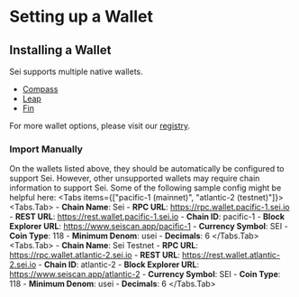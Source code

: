 
# Setting up a Wallet

## Installing a Wallet

Sei supports multiple native wallets.

- [Compass](https://compasswallet.io/)
- [Leap](https://leapwallet.io/)
- [Fin](https://finwallet.com/)

For more wallet options, please visit our [registry](https://github.com/sei-protocol/chain-registry/blob/main/wallets.json).

### Import Manually

On the wallets listed above, they should be automatically be configured to support Sei.
However, other unsupported wallets may require chain information to support Sei. Some of the following sample config might be helpful here:
<Tabs items={["pacific-1 (mainnet)", "atlantic-2 (testnet)"]}>
  <Tabs.Tab>
    - **Chain Name**: Sei
    - **RPC URL**: https://rpc.wallet.pacific-1.sei.io
    - **REST URL**: https://rest.wallet.pacific-1.sei.io
    - **Chain ID**: pacific-1
    - **Block Explorer URL**: https://www.seiscan.app/pacific-1
    - **Currency Symbol**: SEI
    - **Coin Type**: 118
    - **Minimum Denom**: usei
    - **Decimals**: 6
  </Tabs.Tab>
  <Tabs.Tab>
    - **Chain Name**: Sei Testnet
    - **RPC URL**: https://rpc.wallet.atlantic-2.sei.io
    - **REST URL**: https://rest.wallet.atlantic-2.sei.io
    - **Chain ID**: atlantic-2
    - **Block Explorer URL**: https://www.seiscan.app/atlantic-2
    - **Currency Symbol**: SEI
    - **Coin Type**: 118
    - **Minimum Denom**: usei
    - **Decimals**: 6
  </Tabs.Tab>
</Tabs>
